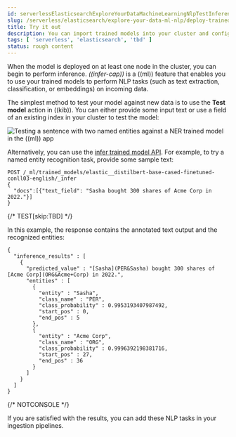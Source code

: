 ```yaml
---
id: serverlessElasticsearchExploreYourDataMachineLearningNlpTestInference
slug: /serverless/elasticsearch/explore-your-data-ml-nlp/deploy-trained-models/try-it-out
title: Try it out
description: You can import trained models into your cluster and configure them for specific NLP tasks.
tags: [ 'serverless', 'elasticsearch', 'tbd' ]
status: rough content
---
```



<RoughContent />

When the model is deployed on at least one node in the cluster, you can begin to
perform inference. _((infer-cap))_ is a ((ml)) feature that enables you to use 
your trained models to perform NLP tasks (such as text extraction, 
classification, or embeddings) on incoming data.

The simplest method to test your model against new data is to use the
**Test model** action in ((kib)). You can either provide some input text or use a 
field of an existing index in your cluster to test the model:

![Testing a sentence with two named entities against a NER trained model in the **((ml))** app](images/ml/ml-nlp-test-ner.png)

Alternatively, you can use the
[infer trained model API](((ref))/infer-trained-model.html).
For example, to try a named entity recognition task, provide some sample text:

```console
POST /_ml/trained_models/elastic__distilbert-base-cased-finetuned-conll03-english/_infer
{
  "docs":[{"text_field": "Sasha bought 300 shares of Acme Corp in 2022."}]
}
```
{/* TEST[skip:TBD] */}

In this example, the response contains the annotated text output and the
recognized entities:

```console-result
{
  "inference_results" : [
    {
      "predicted_value" : "[Sasha](PER&Sasha) bought 300 shares of [Acme Corp](ORG&Acme+Corp) in 2022.",
      "entities" : [
        {
          "entity" : "Sasha",
          "class_name" : "PER",
          "class_probability" : 0.9953193407987492,
          "start_pos" : 0,
          "end_pos" : 5
        },
        {
          "entity" : "Acme Corp",
          "class_name" : "ORG",
          "class_probability" : 0.9996392198381716,
          "start_pos" : 27,
          "end_pos" : 36
        }
      ]
    }
  ]
}
```
{/* NOTCONSOLE */}

If you are satisfied with the results, you can add these NLP tasks in your
<DocLink id="serverlessElasticsearchExploreYourDataMachineLearningNlpInference">ingestion pipelines</DocLink>.